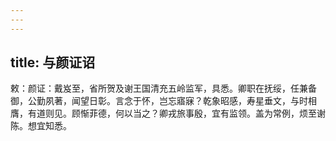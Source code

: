 ```yaml
---
---
---
```

title: 与颜证诏
---



敕：颜证：戴岌至，省所贺及谢王国清充五岭监军，具悉。卿职在抚绥，任兼备御，公勤夙著，闻望日彰。言念于怀，岂忘寤寐？乾象昭感，寿星垂文，与时相膺，有道则见。顾惭菲德，何以当之？卿戎旅事殷，宜有监领。盖为常例，烦至谢陈。想宜知悉。